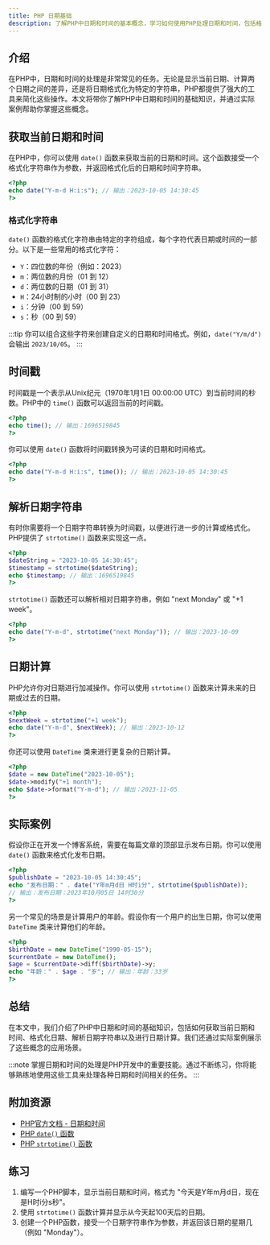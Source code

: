 ```yaml
---
title: PHP 日期基础
description: 了解PHP中日期和时间的基本概念，学习如何使用PHP处理日期和时间，包括格式化、解析和计算。
---
```


## 介绍

在PHP中，日期和时间的处理是非常常见的任务。无论是显示当前日期、计算两个日期之间的差异，还是将日期格式化为特定的字符串，PHP都提供了强大的工具来简化这些操作。本文将带你了解PHP中日期和时间的基础知识，并通过实际案例帮助你掌握这些概念。

## 获取当前日期和时间

在PHP中，你可以使用 `date()` 函数来获取当前的日期和时间。这个函数接受一个格式化字符串作为参数，并返回格式化后的日期和时间字符串。

```php
<?php
echo date("Y-m-d H:i:s"); // 输出：2023-10-05 14:30:45
?>
```

### 格式化字符串

`date()` 函数的格式化字符串由特定的字符组成，每个字符代表日期或时间的一部分。以下是一些常用的格式化字符：

- `Y`：四位数的年份（例如：2023）
- `m`：两位数的月份（01 到 12）
- `d`：两位数的日期（01 到 31）
- `H`：24小时制的小时（00 到 23）
- `i`：分钟（00 到 59）
- `s`：秒（00 到 59）

:::tip
你可以组合这些字符来创建自定义的日期和时间格式。例如，`date("Y/m/d")` 会输出 `2023/10/05`。
:::

## 时间戳

时间戳是一个表示从Unix纪元（1970年1月1日 00:00:00 UTC）到当前时间的秒数。PHP中的 `time()` 函数可以返回当前的时间戳。

```php
<?php
echo time(); // 输出：1696519845
?>
```

你可以使用 `date()` 函数将时间戳转换为可读的日期和时间格式。

```php
<?php
echo date("Y-m-d H:i:s", time()); // 输出：2023-10-05 14:30:45
?>
```

## 解析日期字符串

有时你需要将一个日期字符串转换为时间戳，以便进行进一步的计算或格式化。PHP提供了 `strtotime()` 函数来实现这一点。

```php
<?php
$dateString = "2023-10-05 14:30:45";
$timestamp = strtotime($dateString);
echo $timestamp; // 输出：1696519845
?>
```

`strtotime()` 函数还可以解析相对日期字符串，例如 "next Monday" 或 "+1 week"。

```php
<?php
echo date("Y-m-d", strtotime("next Monday")); // 输出：2023-10-09
?>
```

## 日期计算

PHP允许你对日期进行加减操作。你可以使用 `strtotime()` 函数来计算未来的日期或过去的日期。

```php
<?php
$nextWeek = strtotime("+1 week");
echo date("Y-m-d", $nextWeek); // 输出：2023-10-12
?>
```

你还可以使用 `DateTime` 类来进行更复杂的日期计算。

```php
<?php
$date = new DateTime("2023-10-05");
$date->modify("+1 month");
echo $date->format("Y-m-d"); // 输出：2023-11-05
?>
```

## 实际案例

假设你正在开发一个博客系统，需要在每篇文章的顶部显示发布日期。你可以使用 `date()` 函数来格式化发布日期。

```php
<?php
$publishDate = "2023-10-05 14:30:45";
echo "发布日期：" . date("Y年m月d日 H时i分", strtotime($publishDate));
// 输出：发布日期：2023年10月05日 14时30分
?>
```

另一个常见的场景是计算用户的年龄。假设你有一个用户的出生日期，你可以使用 `DateTime` 类来计算他们的年龄。

```php
<?php
$birthDate = new DateTime("1990-05-15");
$currentDate = new DateTime();
$age = $currentDate->diff($birthDate)->y;
echo "年龄：" . $age . "岁"; // 输出：年龄：33岁
?>
```

## 总结

在本文中，我们介绍了PHP中日期和时间的基础知识，包括如何获取当前日期和时间、格式化日期、解析日期字符串以及进行日期计算。我们还通过实际案例展示了这些概念的应用场景。

:::note
掌握日期和时间的处理是PHP开发中的重要技能。通过不断练习，你将能够熟练地使用这些工具来处理各种日期和时间相关的任务。
:::

## 附加资源

- [PHP官方文档 - 日期和时间](https://www.php.net/manual/en/book.datetime.php)
- [PHP `date()` 函数](https://www.php.net/manual/en/function.date.php)
- [PHP `strtotime()` 函数](https://www.php.net/manual/en/function.strtotime.php)

## 练习

1. 编写一个PHP脚本，显示当前日期和时间，格式为 "今天是Y年m月d日，现在是H时i分s秒"。
2. 使用 `strtotime()` 函数计算并显示从今天起100天后的日期。
3. 创建一个PHP函数，接受一个日期字符串作为参数，并返回该日期的星期几（例如 "Monday"）。